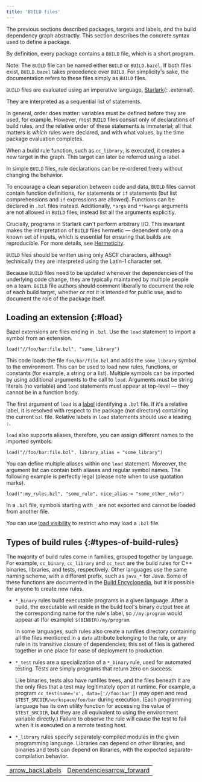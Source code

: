 ```yaml
---
title: 'BUILD files'
---
```


The previous sections described packages, targets and labels, and the
build dependency graph abstractly. This section describes the concrete syntax
used to define a package.

By definition, every package contains a `BUILD` file, which is a short
program.

Note: The `BUILD` file can be named either `BUILD` or `BUILD.bazel`. If both
files exist, `BUILD.bazel` takes precedence over `BUILD`.
For simplicity's sake, the documentation refers to these files simply as `BUILD`
files.

`BUILD` files are evaluated using an imperative language,
[Starlark](https://github.com/bazelbuild/starlark/){: .external}.

They are interpreted as a sequential list of statements.

In general, order does matter: variables must be defined before they are
used, for example. However, most `BUILD` files consist only of declarations of
build rules, and the relative order of these statements is immaterial; all
that matters is _which_ rules were declared, and with what values, by the
time package evaluation completes.

When a build rule function, such as `cc_library`, is executed, it creates a
new target in the graph. This target can later be referred using a label.

In simple `BUILD` files, rule declarations can be re-ordered freely without
changing the behavior.

To encourage a clean separation between code and data, `BUILD` files cannot
contain function definitions, `for` statements or `if` statements (but list
comprehensions and `if` expressions are allowed). Functions can be declared in
`.bzl` files instead. Additionally, `*args` and `**kwargs` arguments are not
allowed in `BUILD` files; instead list all the arguments explicitly.

Crucially, programs in Starlark can't perform arbitrary I/O. This invariant
makes the interpretation of `BUILD` files hermetic — dependent only on a known
set of inputs, which is essential for ensuring that builds are reproducible.
For more details, see [Hermeticity](/versions/7.6.0/basics/hermeticity).

`BUILD` files should be written using only ASCII characters, although
technically they are interpreted using the Latin-1 character set.

Because `BUILD` files need to be updated whenever the dependencies of the
underlying code change, they are typically maintained by multiple people on a
team. `BUILD` file authors should comment liberally to document the role
of each build target, whether or not it is intended for public use, and to
document the role of the package itself.

## Loading an extension {:#load}

Bazel extensions are files ending in `.bzl`. Use the `load` statement to import
a symbol from an extension.

```
load("//foo/bar:file.bzl", "some_library")
```

This code loads the file `foo/bar/file.bzl` and adds the `some_library` symbol
to the environment. This can be used to load new rules, functions, or constants
(for example, a string or a list). Multiple symbols can be imported by using
additional arguments to the call to `load`. Arguments must be string literals
(no variable) and `load` statements must appear at top-level — they cannot be
in a function body.

The first argument of `load` is a [label](/versions/7.6.0/concepts/labels) identifying a
`.bzl` file. If it's a relative label, it is resolved with respect to the
package (not directory) containing the current `bzl` file. Relative labels in
`load` statements should use a leading `:`.

`load` also supports aliases, therefore, you can assign different names to the
imported symbols.

```
load("//foo/bar:file.bzl", library_alias = "some_library")
```

You can define multiple aliases within one `load` statement. Moreover, the
argument list can contain both aliases and regular symbol names. The following
example is perfectly legal (please note when to use quotation marks).

```
load(":my_rules.bzl", "some_rule", nice_alias = "some_other_rule")
```

In a `.bzl` file, symbols starting with `_` are not exported and cannot be
loaded from another file.

You can use [load visibility](/versions/7.6.0/concepts/visibility#load-visibility) to restrict
who may load a `.bzl` file.

## Types of build rules {:#types-of-build-rules}

The majority of build rules come in families, grouped together by
language. For example, `cc_binary`, `cc_library`
and `cc_test` are the build rules for C++ binaries,
libraries, and tests, respectively. Other languages use the same
naming scheme, with a different prefix, such as `java_*` for
Java. Some of these functions are documented in the
[Build Encyclopedia](/versions/7.6.0/reference/be/overview), but it is possible
for anyone to create new rules.

* `*_binary` rules build executable programs in a given language. After a
  build, the executable will reside in the build tool's binary
  output tree at the corresponding name for the rule's label,
  so `//my:program` would appear at (for example) `$(BINDIR)/my/program`.

  In some languages, such rules also create a runfiles directory
  containing all the files mentioned in a `data`
  attribute belonging to the rule, or any rule in its transitive
  closure of dependencies; this set of files is gathered together in
  one place for ease of deployment to production.

* `*_test` rules are a specialization of a `*_binary` rule, used for automated
  testing. Tests are simply programs that return zero on success.

  Like binaries, tests also have runfiles trees, and the files
  beneath it are the only files that a test may legitimately open
  at runtime. For example, a program `cc_test(name='x',
  data=['//foo:bar'])` may open and read `$TEST_SRCDIR/workspace/foo/bar` during execution.
  (Each programming language has its own utility function for
  accessing the value of `$TEST_SRCDIR`, but they are all
  equivalent to using the environment variable directly.)
  Failure to observe the rule will cause the test to fail when it is
  executed on a remote testing host.

* `*_library` rules specify separately-compiled modules in the given
    programming language. Libraries can depend on other libraries,
    and binaries and tests can depend on libraries, with the expected
    separate-compilation behavior.

<table class="columns">
  <tr>
    <td><a class="button button-with-icon button-primary"
           href="/versions/7.6.0/concepts/labels">
        <span class="material-icons" aria-hidden="true">arrow_back</span>Labels</a>
    </td>
    <td><a class="button button-with-icon button-primary"
           href="/versions/7.6.0/concepts/dependencies">
        Dependencies<span class="material-icons icon-after" aria-hidden="true">arrow_forward</span></a>
    </td>
  </tr>
</table>
